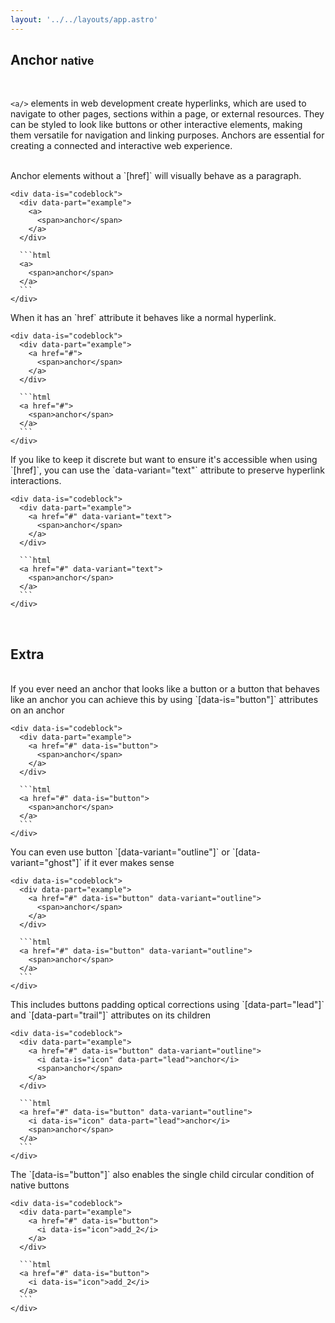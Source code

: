```yaml
---
layout: '../../layouts/app.astro'
---
```


## Anchor <small>native</small>

<br />

`<a/>` elements in web development create hyperlinks, which are used to navigate to other pages, sections within a page, or external resources. They can be styled to look like buttons or other interactive elements, making them versatile for navigation and linking purposes. Anchors are essential for creating a connected and interactive web experience.

<br />

<div data-is="grid" style="--cols: 2; --gap: var(--nm);">
  <div data-is="group" style="gap: var(--sm);">
     Anchor elements without a `[href]` will visually behave as a paragraph.

    <div data-is="codeblock">
      <div data-part="example">
        <a>
          <span>anchor</span>
        </a>
      </div>

      ```html
      <a>
        <span>anchor</span>
      </a>
      ```
    </div>

  </div>

  <div data-is="group" style="gap: var(--sm);">
    When it has an `href` attribute it behaves like a normal hyperlink.

    <div data-is="codeblock">
      <div data-part="example">
        <a href="#">
          <span>anchor</span>
        </a>
      </div>

      ```html
      <a href="#">
        <span>anchor</span>
      </a>
      ```
    </div>

  </div>

  <div data-is="group" style="gap: var(--sm);">
    If you like to keep it discrete but want to ensure it's accessible when using `[href]`, you can use the `data-variant="text"` attribute to preserve hyperlink interactions.

    <div data-is="codeblock">
      <div data-part="example">
        <a href="#" data-variant="text">
          <span>anchor</span>
        </a>
      </div>

      ```html
      <a href="#" data-variant="text">
        <span>anchor</span>
      </a>
      ```
    </div>

  </div>
</div>

<br />

## Extra

<br />

<div data-is="grid" style="--cols: 2; --gap: var(--nm);">
  <div data-is="group" style="gap: var(--sm);">
     If you ever need an anchor that looks like a button or a button that behaves like an anchor you can achieve this by using `[data-is="button"]` attributes on an anchor

    <div data-is="codeblock">
      <div data-part="example">
        <a href="#" data-is="button">
          <span>anchor</span>
        </a>
      </div>

      ```html
      <a href="#" data-is="button">
        <span>anchor</span>
      </a>
      ```
    </div>

  </div>

  <div data-is="group" style="gap: var(--sm);">
     You can even use button `[data-variant="outline"]` or `[data-variant="ghost"]` if it ever makes sense

    <div data-is="codeblock">
      <div data-part="example">
        <a href="#" data-is="button" data-variant="outline">
          <span>anchor</span>
        </a>
      </div>

      ```html
      <a href="#" data-is="button" data-variant="outline">
        <span>anchor</span>
      </a>
      ```
    </div>

  </div>

  <div data-is="group" style="gap: var(--sm);">
     This includes buttons padding optical corrections using `[data-part="lead"]` and `[data-part="trail"]` attributes on its children

    <div data-is="codeblock">
      <div data-part="example">
        <a href="#" data-is="button" data-variant="outline">
          <i data-is="icon" data-part="lead">anchor</i>
          <span>anchor</span>
        </a>
      </div>

      ```html
      <a href="#" data-is="button" data-variant="outline">
        <i data-is="icon" data-part="lead">anchor</i>
        <span>anchor</span>
      </a>
      ```
    </div>

  </div>

  <div data-is="group" style="gap: var(--sm);">
    The `[data-is="button"]` also enables the single child circular condition of native buttons

    <div data-is="codeblock">
      <div data-part="example">
        <a href="#" data-is="button">
          <i data-is="icon">add_2</i>
        </a>
      </div>

      ```html
      <a href="#" data-is="button">
        <i data-is="icon">add_2</i>
      </a>
      ```
    </div>

  </div>

</div>

